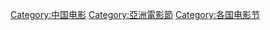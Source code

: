 {{Commonscat|Film festivals in China}}

[[Category:中国电影|Category:中国电影]]
[[Category:亞洲電影節|Category:亞洲電影節]]
[[Category:各国电影节|Category:各国电影节]]